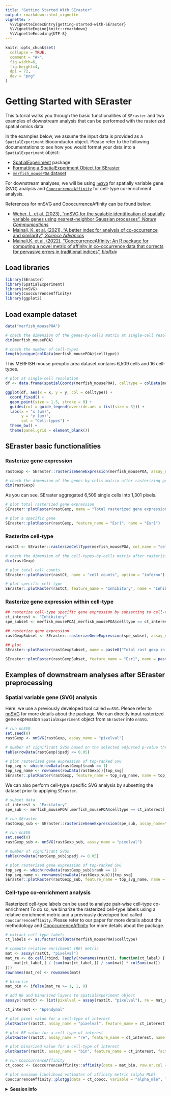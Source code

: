 ```yaml
---
title: "Getting Started With SEraster"
output: rmarkdown::html_vignette
vignette: >
  %\VignetteIndexEntry{getting-started-with-SEraster}
  %\VignetteEngine{knitr::rmarkdown}
  %\VignetteEncoding{UTF-8}
---
```


```r
knitr::opts_chunk$set(
  collapse = TRUE,
  comment = "#>",
  fig.width=6,
  fig.height=4,
  dpi = 72,
  dev = "png"
)
```

# Getting Started with SEraster

This tutorial walks you through the basic functionalities of `SEraster` and two examples of downstream analysis that can be performed with the rasterized spatial omics data.

In the examples below, we assume the input data is provided as a `SpatialExperiment` Bioconductor object. Please refer to the following documentations to see how you would format your data into a `SpatialExperiment` object:

-   [SpatialExperiment](https://bioconductor.org/packages/SpatialExperiment) package
-   [Formatting a SpatialExperiment Object for SEraster](https://jef.works/SEraster/articles/formatting-SpatialExperiment-for-SEraster.html)
-   [`merfish_mousePOA` dataset](https://jef.works/SEraster/reference/merfish_mousePOA.html)

For downstream analyses, we will be using [`nnSVG`](https://bioconductor.org/packages/nnSVG) for spatially variable gene (SVG) analysis and [`CooccurrenceAffinity`](https://cran.r-project.org/package=CooccurrenceAffinity) for cell-type co-enrichment analysis.

References for nnSVG and CooccurrenceAffinity can be found below:

-   [Weber, L. et al. (2023), "nnSVG for the scalable identification of spatially variable genes using nearest-neighbor Gaussian processes", *Nature Communications*](https://doi.org/10.1038/s41467-023-39748-z)
-   [Mainali, K. et al. (2021), "A better index for analysis of co-occurrence and similarity", *Science Advances*](https://doi.org/10.1126/sciadv.abj9204)
-   [Mainali,K. et al. (2022), "CooccurrenceAffinity: An R package for computing a novel metric of affinity in co-occurrence data that corrects for pervasive errors in traditional indices", *bioRxiv*](https://doi.org/10.1101/2022.11.01.514801)

## Load libraries

```r
library(SEraster)
library(SpatialExperiment)
library(nnSVG)
library(CooccurrenceAffinity)
library(ggplot2)
```

## Load example dataset

```r
data("merfish_mousePOA")

# check the dimension of the genes-by-cells matrix at single-cell resolution
dim(merfish_mousePOA)

# check the number of cell-types
length(unique(colData(merfish_mousePOA)$celltype))
```

This MERFISH mouse preoptic area dataset contains 6,509 cells and 16 cell-types.

```r
# plot at single-cell resolution
df <- data.frame(spatialCoords(merfish_mousePOA), celltype = colData(merfish_mousePOA)$celltype)

ggplot(df, aes(x = x, y = y, col = celltype)) +
  coord_fixed() +
  geom_point(size = 1.5, stroke = 0) +
  guides(col = guide_legend(override.aes = list(size = 3))) +
  labs(x = "x (μm)",
       y = "y (μm)",
       col = "Cell-types") +
  theme_bw() +
  theme(panel.grid = element_blank())
```

## SEraster basic functionalities

### Rasterize gene expression

```r
rastGexp <- SEraster::rasterizeGeneExpression(merfish_mousePOA, assay_name="volnorm", resolution = 50)

# check the dimension of the genes-by-cells matrix after rasterizing gene expression
dim(rastGexp)
```

As you can see, SEraster aggregated 6,509 single cells into 1,301 pixels.

```r
# plot total rasterized gene expression
SEraster::plotRaster(rastGexp, name = "Total rasterized gene expression")
```

```r
# plot a specific gene
SEraster::plotRaster(rastGexp, feature_name = "Esr1", name = "Esr1")
```

### Rasterize cell-type

```r
rastCt <- SEraster::rasterizeCellType(merfish_mousePOA, col_name = "celltype", resolution = 50)

# check the dimension of the cell-types-by-cells matrix after rasterizing cell-type labels
dim(rastGexp)
```

```r
# plot total cell counts
SEraster::plotRaster(rastCt, name = "cell counts", option = "inferno")
```

```r
# plot specific cell-type
SEraster::plotRaster(rastCt, feature_name = "Inhibitory", name = "Inhibitory neuron counts", option = "inferno")
```

### Rasterize gene expression within cell-type

```r
## rasterize cell-type specific gene expression by subsetting to cell-type of interest
ct_interest <- "Inhibitory"
spe_subset <- merfish_mousePOA[,merfish_mousePOA$celltype == ct_interest]

## rasterize gene expression
rastGexpSubset <- SEraster::rasterizeGeneExpression(spe_subset, assay_name="volnorm", resolution = 50)
```

```r
## plot
SEraster::plotRaster(rastGexpSubset, name = paste0("Total rast gexp in ", ct_interest))
```

```r
SEraster::plotRaster(rastGexpSubset, feature_name = "Esr1", name = paste0("Esr1 in ", ct_interest))
```

## Examples of downstream analyses after SEraster preprocessing

### Spatial variable gene (SVG) analysis

Here, we use a previously developed tool called `nnSVG`. Please refer to [nnSVG](https://bioconductor.org/packages/nnSVG) for more details about the package. We can directly input rasterized gene expression `SpatialExperiment` object from `SEraster` into `nnSVG`.

```r
# run nnSVG
set.seed(0)
rastGexp <- nnSVG(rastGexp, assay_name = "pixelval")
```

```r
# number of significant SVGs based on the selected adjusted p-value threshold
table(rowData(rastGexp)$padj <= 0.05)
```

```r
# plot rasterized gene expression of top-ranked SVG
top_svg <- which(rowData(rastGexp)$rank == 1)
top_svg_name <- rownames(rowData(rastGexp))[top_svg]
SEraster::plotRaster(rastGexp, feature_name = top_svg_name, name = top_svg_name)
```

We can also perform cell-type specific SVG analysis by subsetting the dataset prior to applying `SEraster`.

```r
# subset data
ct_interest <- "Excitatory"
spe_sub <- merfish_mousePOA[,merfish_mousePOA$celltype == ct_interest]

# run SEraster
rastGexp_sub <- SEraster::rasterizeGeneExpression(spe_sub, assay_name="volnorm", resolution = 50)

# run nnSVG
set.seed(0)
rastGexp_sub <- nnSVG(rastGexp_sub, assay_name = "pixelval")
```

```r
# number of significant SVGs
table(rowData(rastGexp_sub)$padj <= 0.05)
```

```r
# plot rasterized gene expression of top-ranked SVG
top_svg <- which(rowData(rastGexp_sub)$rank == 1)
top_svg_name <- rownames(rowData(rastGexp_sub))[top_svg]
SEraster::plotRaster(rastGexp_sub, feature_name = top_svg_name, name = top_svg_name)
```

### Cell-type co-enrichment analysis

Rasterized cell-type labels can be used to analyze pair-wise cell-type co-enrichment To do so, we binarize the rasterized cell-type labels using a relative enrichment metric and a previously developed tool called `CooccurrenceAffinity`. Please refer to our paper for more details about the methodology and [CooccurrenceAffinity](https://CRAN.R-project.org/package=CooccurrenceAffinity) for more details about the package.

```r
# extract cell-type labels
ct_labels <- as.factor(colData(merfish_mousePOA)$celltype)

# compute relative enrichment (RE) metric
mat <- assay(rastCt, "pixelval")
mat_re <- do.call(rbind, lapply(rownames(rastCt), function(ct_label) {
    mat[ct_label,] / (sum(mat[ct_label,]) / sum(mat) * colSums(mat))
}))
rownames(mat_re) <- rownames(mat)

# binarize
mat_bin <- ifelse(mat_re >= 1, 1, 0)

# add RE and binarized layers to SpatialExperiment object
assays(rastCt) <- list(pixelval = assay(rastCt, "pixelval"), re = mat_re, bin = mat_bin)
```

```r
ct_interest <- "Ependymal"

# plot pixel value for a cell-type of interest
plotRaster(rastCt, assay_name = "pixelval", feature_name = ct_interest, name = "cell-type counts", option = "inferno")
```

```r
# plot RE value for a cell-type of interest
plotRaster(rastCt, assay_name = "re", feature_name = ct_interest, name = "RE", option = "inferno")
```

```r
# plot binarized value for a cell-type of interest
plotRaster(rastCt, assay_name = "bin", feature_name = ct_interest, factor_levels = c(0,1), name = "binarized", option = "inferno")
```
```r
# run CooccurrenceAffinity
ct_coocc <- CooccurrenceAffinity::affinity(data = mat_bin, row.or.col = "row", squarematrix = c("all"))

# plot maximum likelihood estimates of affinity metric (alpha MLE)
CooccurrenceAffinity::plotgg(data = ct_coocc, variable = "alpha_mle", legendlimit = "datarange")
```

<details>

<summary>**Session Info**</summary>

```r
sessionInfo()
```

</details>
